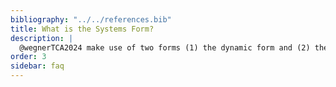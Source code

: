 ```yaml
---
bibliography: "../../references.bib"
title: What is the Systems Form?
description: | 
  @wegnerTCA2024 make use of two forms (1) the dynamic form and (2) the systems form. In this article we describe what the systems form is.  
order: 3
sidebar: faq
---
```

